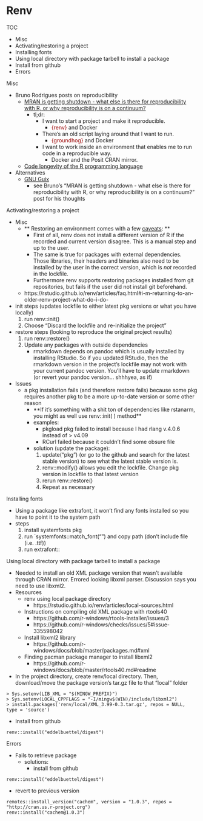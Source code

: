 # Renv {#sec-renv}

TOC

-   Misc
-   Activating/restoring a project
-   Installing fonts
-   Using local directory with package tarbell to install a package
-   Install from github
-   Errors

Misc

-   Bruno Rodrigues posts on reproducibility
    -   [MRAN is getting shutdown - what else is there for reproducibility with R, or why reproducibility is on a continuum?](https://www.brodrigues.co/blog/2023-01-12-repro_r/)
        -   tl;dr:
            -   I want to start a project and make it reproducible.
                -   [{renv}]{style="color: #990000"} and Docker
            -   There's an old script laying around that I want to run.
                -   [{groundhog}]{style="color: #990000"} and Docker
            -   I want to work inside an environment that enables me to run code in a reproducible way.
                -   Docker and the Posit CRAN mirror.
    -   [Code longevity of the R programming language](https://www.brodrigues.co/blog/2022-12-21-longevity/)
-   Alternatives
    -   [GNU Guix](https://hpc.guix.info/blog/2022/12/cran-a-practical-example-for-being-reproducible-at-large-scale-using-gnu-guix/)
        -   see Bruno's "MRAN is getting shutdown - what else is there for reproducibility with R, or why reproducibility is on a continuum?" post for his thoughts

Activating/restoring a project

-   Misc
    -   \*\* Restoring an environment comes with a few [caveats](https://rstudio.github.io/renv/articles/renv.html#caveats): \*\*
        -   First of all, renv does not install a different version of R if the recorded and current version disagree. This is a manual step and up to the user.
        -   The same is true for packages with external dependencies. Those libraries, their headers and binaries also need to be installed by the user in the correct version, which is *not* recorded in the lockfile.
        -   Furthermore renv supports restoring packages installed from git repositories, but fails if the user did not install git beforehand.
    -   https://rstudio.github.io/renv/articles/faq.html#i-m-returning-to-an-older-renv-project-what-do-i-do-
-   init steps (updates lockfile to either latest pkg versions or what you have locally)
    1.  run renv::init()
    2.  Choose "Discard the lockfile and re-initialize the project"
-   restore steps (looking to reproduce the original project results)
    1.  run renv::restore()
    2.  Update any packages with outside dependencies
        -   rmarkdown depends on pandoc which is usually installed by installing RStudio. So if you updated RStudio, then the rmarkdown version in the project's lockfile may not work with your current pandoc version. You'll have to update rmarkdown (or revert your pandoc version... shhhyea, as if)
-   Issues
    -   a pkg installation fails (and therefore restore fails) because some pkg requires another pkg to be a more up-to-date version or some other reason
        -   \*\*If it's something with a shit ton of dependencies like rstanarm, you might as well use renv::init( ) method\*\*
        -   examples:
            -   pkgload pkg failed to install because I had rlang v.4.0.6 instead of \> v4.09
            -   RCurl failed because it couldn't find some obsure file
        -   solution (update the package):
            1.  update("pkg") (or go to the github and search for the latest stable version) to see what the latest stable version is.
            2.  renv::modify() allows you edit the lockfile. Change pkg version in lockfile to that latest version
            3.  rerun renv::restore()
            4.  Repeat as necessary

Installing fonts

-   Using a package like extrafont, it won't find any fonts installed so you have to point it to the system path
-   steps
    1.  install systemfonts pkg
    2.  run \`systemfonts::match_font("<name of font you have installed>") and copy path (don't include file (i.e. .ttf))
    3.  run extrafont::

Using local directory with package tarbell to install a package

-   Needed to install an old XML package version that wasn't available through CRAN mirror. Errored looking libxml parser. Discussion says you need to use libxml2.
-   Resources
    -   renv using local package directory
        -   https://rstudio.github.io/renv/articles/local-sources.html
    -   Instructions on compiling old XML package with rtools40
        -   https://github.com/r-windows/rtools-installer/issues/3
        -   https://github.com/r-windows/checks/issues/5#issue-335598042
    -   Install libxml2 library
        -   https://github.com/r-windows/docs/blob/master/packages.md#xml
    -   Finding pacman package manager to install libxml2
        -   https://github.com/r-windows/docs/blob/master/rtools40.md#readme
-   In the project directory, create renv/local directory. Then, download/move the package version's tar.gz file to that "local" folder

```         
> Sys.setenv(LIB_XML = "$(MINGW_PREFIX)")
> Sys.setenv(LOCAL_CPPFLAGS = "-I/mingw$(WIN)/include/libxml2")
> install.packages('renv/local/XML_3.99-0.3.tar.gz', repos = NULL, type = 'source')
```

-   Install from github

```         
renv::install("eddelbuettel/digest")
```

Errors

-   Fails to retrieve package
    -   solutions:
        -   install from github

```         
renv::install("eddelbuettel/digest")
```

-   revert to previous version

```         
remotes::install_version("cachem", version = "1.0.3", repos = "http://cran.us.r-project.org")
renv::install("cachem@1.0.3")
```
